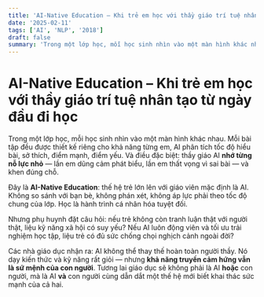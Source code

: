 ```yaml
---
title: 'AI-Native Education – Khi trẻ em học với thầy giáo trí tuệ nhân tạo từ ngày đầu đi học'
date: '2025-02-11'
tags: ['AI', 'NLP', '2018']
draft: false
summary: 'Trong một lớp học, mỗi học sinh nhìn vào một màn hình khác nhau. Mỗi bài tập đều được thiết kế riêng'
---
```


# AI-Native Education – Khi trẻ em học với thầy giáo trí tuệ nhân tạo từ ngày đầu đi học

Trong một lớp học, mỗi học sinh nhìn vào một màn hình khác nhau. Mỗi bài tập đều được thiết kế riêng cho khả năng từng em, AI phân tích tốc độ hiểu bài, sở thích, điểm mạnh, điểm yếu. Và điều đặc biệt: thầy giáo AI **nhớ từng nỗ lực nhỏ** — lần em dũng cảm phát biểu, lần em thất vọng vì sai bài — và khen đúng chỗ.

Đây là **AI-Native Education**: thế hệ trẻ lớn lên với giáo viên mặc định là AI. Không so sánh với bạn bè, không phán xét, không áp lực phải theo tốc độ chung của lớp. Học là hành trình cá nhân hóa tuyệt đối.

Nhưng phụ huynh đặt câu hỏi: nếu trẻ không còn tranh luận thật với người thật, liệu kỹ năng xã hội có suy yếu? Nếu AI luôn động viên và tối ưu trải nghiệm học tập, liệu trẻ có đủ sức chống chọi nghịch cảnh ngoài đời?

Các nhà giáo dục nhận ra: AI không thể thay thế hoàn toàn người thầy. Nó dạy kiến thức và kỹ năng rất giỏi — nhưng **khả năng truyền cảm hứng vẫn là sứ mệnh của con người**. Tương lai giáo dục sẽ không phải là AI **hoặc** con người, mà là AI **và** con người cùng dẫn dắt một thế hệ mới biết khai thác sức mạnh của cả hai.
